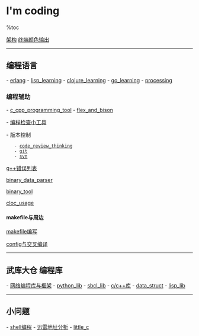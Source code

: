 = I'm coding=
%toc

[[arch|架构]]
[[color_term|终端颜色输出]]
----
== 编程语言 ==
- [[erlang]]
- [[lisp_learning]]
- [[clojure_learning]]
- [[go_learning]]
- [[processing_learning|processing]]

===编程辅助===
- [[c_cpp_programming_tool]]
- [[flex_and_bison]]

- [[progrmming_utils|编程检查小工具]]

- 版本控制
	- [[code_review_thinking]]
	- [[git]]
	- [[svn_usage|svn]]

[[gpp_errorlist|g++错误列表]]

[[binary_data_parser]]

[[binary_tool]]

[[cloc_usage]]
====makefile与周边====
[[make|makefile编写]]

[[config_make|config与交叉编译]]


----
== 武库大仓 编程库 ==
- [[network_programming_lib|网络编程库与框架]]
- [[python_lib]]
- [[sbcl_lib]]
- [[c_cpp_lib|c/c++库]]
- [[data_struct]]
- [[lisp_lib]]
----
== 小问题 ==

- [[shell_coding|shell编程]]
- [[thunder_url_analysis|迅雷地址分析]]
- [[little_c]]
